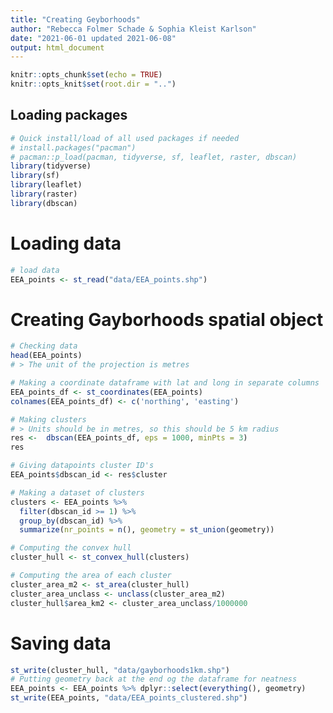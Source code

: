 ```yaml
---
title: "Creating Geyborhoods"
author: "Rebecca Folmer Schade & Sophia Kleist Karlson"
date: "2021-06-01 updated 2021-06-08"
output: html_document
---
```


```r
knitr::opts_chunk$set(echo = TRUE)
knitr::opts_knit$set(root.dir = "..")
```

## Loading packages

```r
# Quick install/load of all used packages if needed 
# install.packages("pacman")
# pacman::p_load(pacman, tidyverse, sf, leaflet, raster, dbscan)
library(tidyverse)
library(sf)
library(leaflet)
library(raster)
library(dbscan)
```

# Loading data 

```r
# load data
EEA_points <- st_read("data/EEA_points.shp")
```

# Creating Gayborhoods spatial object

```r
# Checking data 
head(EEA_points)
# > The unit of the projection is metres

# Making a coordinate dataframe with lat and long in separate columns
EEA_points_df <- st_coordinates(EEA_points)
colnames(EEA_points_df) <- c('northing', 'easting')

# Making clusters
# > Units should be in metres, so this should be 5 km radius
res <-  dbscan(EEA_points_df, eps = 1000, minPts = 3)
res

# Giving datapoints cluster ID's 
EEA_points$dbscan_id <- res$cluster

# Making a dataset of clusters
clusters <- EEA_points %>%
  filter(dbscan_id >= 1) %>% 
  group_by(dbscan_id) %>% 
  summarize(nr_points = n(), geometry = st_union(geometry))

# Computing the convex hull 
cluster_hull <- st_convex_hull(clusters)

# Computing the area of each cluster 
cluster_area_m2 <- st_area(cluster_hull)
cluster_area_unclass <- unclass(cluster_area_m2)
cluster_hull$area_km2 <- cluster_area_unclass/1000000
```

# Saving data 

```r
st_write(cluster_hull, "data/gayborhoods1km.shp")
# Putting geometry back at the end og the dataframe for neatness
EEA_points <- EEA_points %>% dplyr::select(everything(), geometry)
st_write(EEA_points, "data/EEA_points_clustered.shp")
```